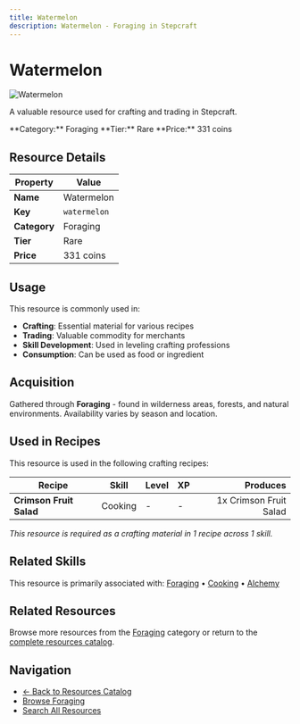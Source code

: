 ```yaml
---
title: Watermelon
description: Watermelon - Foraging in Stepcraft
---
```


# Watermelon

<div className="flex items-start gap-6 mb-8">
  <div className="flex-shrink-0">
    <img src="/assets/resources/foraging/watermelon.png" alt="Watermelon" className="w-24 h-24 border rounded-lg" />
  </div>
  <div className="flex-1">
    <div className="space-y-2">
      <p className="text-lg text-muted-foreground">A valuable resource used for crafting and trading in Stepcraft.</p>
      <div className="flex flex-wrap gap-4 text-sm">
        <span className="px-2 py-1 bg-blue-100 dark:bg-blue-900 rounded-md">
          **Category:** Foraging
        </span>
        <span className="px-2 py-1 bg-blue-100 dark:bg-blue-900 rounded-md">
          **Tier:** Rare
        </span>
        <span className="px-2 py-1 bg-green-100 dark:bg-green-900 rounded-md">
          **Price:** 331 coins
        </span>
      </div>
    </div>
  </div>
</div>

## Resource Details

| Property | Value |
|----------|-------|
| **Name** | Watermelon |
| **Key** | `watermelon` |
| **Category** | Foraging |
| **Tier** | Rare |
| **Price** | 331 coins |


## Usage

This resource is commonly used in:

- **Crafting**: Essential material for various recipes
- **Trading**: Valuable commodity for merchants
- **Skill Development**: Used in leveling crafting professions
- **Consumption**: Can be used as food or ingredient

## Acquisition

Gathered through **Foraging** - found in wilderness areas, forests, and natural environments. Availability varies by season and location.


## Used in Recipes

This resource is used in the following crafting recipes:

| Recipe | Skill | Level | XP | Produces |
|--------|-------|-------|----|---------:|
| **Crimson Fruit Salad** | Cooking | - | - | 1x Crimson Fruit Salad |

*This resource is required as a crafting material in 1 recipe across 1 skill.*


## Related Skills

This resource is primarily associated with: [Foraging](/docs/skills/individual/foraging) • [Cooking](/docs/skills/individual/cooking) • [Alchemy](/docs/skills/individual/alchemy)

## Related Resources

Browse more resources from the [Foraging](/docs/resources#foraging) category or return to the [complete resources catalog](/docs/resources).

## Navigation

- [← Back to Resources Catalog](/docs/resources)
- [Browse Foraging](/docs/resources#foraging)
- [Search All Resources](/search)
